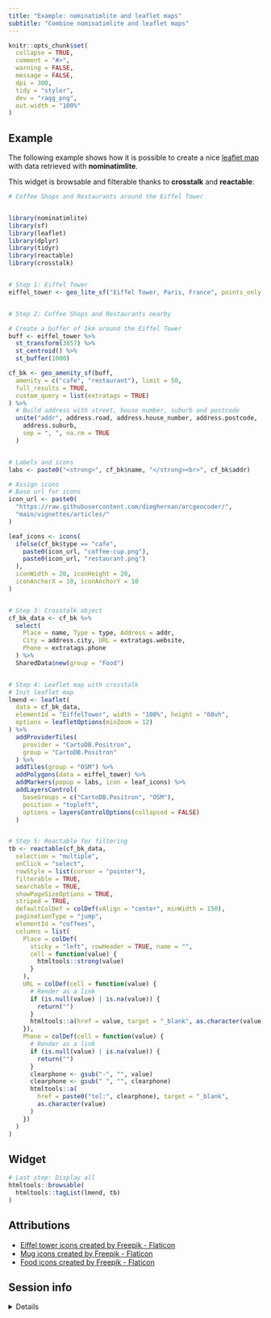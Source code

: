 ```yaml
---
title: "Example: nominatimlite and leaflet maps"
subtitle: "Combine nominatimlite and leaflet maps"
---
```


```r
knitr::opts_chunk$set(
  collapse = TRUE,
  comment = "#>",
  warning = FALSE,
  message = FALSE,
  dpi = 300,
  tidy = "styler",
  dev = "ragg_png",
  out.width = "100%"
)
```

## Example

The following example shows how it is possible to create a nice [leaflet
map](https://rstudio.github.io/leaflet/) with data retrieved with
**nominatimlite**.

This widget is browsable and filterable thanks to **crosstalk** and
**reactable**:

```r
# Coffee Shops and Restaurants around the Eiffel Tower


library(nominatimlite)
library(sf)
library(leaflet)
library(dplyr)
library(tidyr)
library(reactable)
library(crosstalk)


# Step 1: Eiffel Tower
eiffel_tower <- geo_lite_sf("Eiffel Tower, Paris, France", points_only = FALSE)


# Step 2: Coffee Shops and Restaurants nearby

# Create a buffer of 1km around the Eiffel Tower
buff <- eiffel_tower %>%
  st_transform(3857) %>%
  st_centroid() %>%
  st_buffer(1000)

cf_bk <- geo_amenity_sf(buff,
  amenity = c("cafe", "restaurant"), limit = 50,
  full_results = TRUE,
  custom_query = list(extratags = TRUE)
) %>%
  # Build address with street, house number, suburb and postcode
  unite("addr", address.road, address.house_number, address.postcode,
    address.suburb,
    sep = ", ", na.rm = TRUE
  )


# Labels and icons
labs <- paste0("<strong>", cf_bk$name, "</strong><br>", cf_bk$addr)

# Assign icons
# Base url for icons
icon_url <- paste0(
  "https://raw.githubusercontent.com/dieghernan/arcgeocoder/",
  "main/vignettes/articles/"
)

leaf_icons <- icons(
  ifelse(cf_bk$type == "cafe",
    paste0(icon_url, "coffee-cup.png"),
    paste0(icon_url, "restaurant.png")
  ),
  iconWidth = 20, iconHeight = 20,
  iconAnchorX = 10, iconAnchorY = 10
)


# Step 3: Crosstalk object
cf_bk_data <- cf_bk %>%
  select(
    Place = name, Type = type, Address = addr,
    City = address.city, URL = extratags.website,
    Phone = extratags.phone
  ) %>%
  SharedData$new(group = "Food")


# Step 4: Leaflet map with crosstalk
# Init leaflet map
lmend <- leaflet(
  data = cf_bk_data,
  elementId = "EiffelTower", width = "100%", height = "60vh",
  options = leafletOptions(minZoom = 12)
) %>%
  addProviderTiles(
    provider = "CartoDB.Positron",
    group = "CartoDB.Positron"
  ) %>%
  addTiles(group = "OSM") %>%
  addPolygons(data = eiffel_tower) %>%
  addMarkers(popup = labs, icon = leaf_icons) %>%
  addLayersControl(
    baseGroups = c("CartoDB.Positron", "OSM"),
    position = "topleft",
    options = layersControlOptions(collapsed = FALSE)
  )


# Step 5: Reactable for filtering
tb <- reactable(cf_bk_data,
  selection = "multiple",
  onClick = "select",
  rowStyle = list(cursor = "pointer"),
  filterable = TRUE,
  searchable = TRUE,
  showPageSizeOptions = TRUE,
  striped = TRUE,
  defaultColDef = colDef(vAlign = "center", minWidth = 150),
  paginationType = "jump",
  elementId = "coffees",
  columns = list(
    Place = colDef(
      sticky = "left", rowHeader = TRUE, name = "",
      cell = function(value) {
        htmltools::strong(value)
      }
    ),
    URL = colDef(cell = function(value) {
      # Render as a link
      if (is.null(value) | is.na(value)) {
        return("")
      }
      htmltools::a(href = value, target = "_blank", as.character(value))
    }),
    Phone = colDef(cell = function(value) {
      # Render as a link
      if (is.null(value) | is.na(value)) {
        return("")
      }
      clearphone <- gsub("-", "", value)
      clearphone <- gsub(" ", "", clearphone)
      htmltools::a(
        href = paste0("tel:", clearphone), target = "_blank",
        as.character(value)
      )
    })
  )
)
```

## Widget

```r
# Last step: Display all
htmltools::browsable(
  htmltools::tagList(lmend, tb)
)
```

## Attributions

-   [Eiffel tower icons created by Freepik -
    Flaticon](https://www.flaticon.com/free-icons/eiffel-tower "eiffel tower icons")
-   [Mug icons created by Freepik -
    Flaticon](https://www.flaticon.com/free-icons/mug "mug icons")
-   [Food icons created by Freepik -
    Flaticon](https://www.flaticon.com/free-icons/food "restaurant icons")

## Session info

<details>

<summary>Details</summary>

```r
if (!require("sessioninfo")) {
  install.packages("sessioninfo")
}
sessioninfo::session_info()
```

</details>
